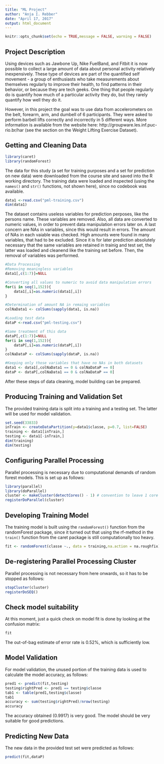 ```yaml
---
title: "ML Project"
author: "Anja I. Rebber"
date: "April 17, 2017"
output: html_document
---
```


```r
knitr::opts_chunk$set(echo = TRUE,message = FALSE, warning = FALSE)
```

## Project Description
Using devices such as Jawbone Up, Nike FuelBand, and Fitbit it is now possible to collect a large amount of data about personal activity relatively inexpensively. These type of devices are part of the quantified self movement - a group of enthusiasts who take measurements about themselves regularly to improve their health, to find patterns in their behavior, or because they are tech geeks. One thing that people regularly do is quantify how much of a particular activity they do, but they rarely quantify how well they do it. 

However, in this project the goal was to use data from accelerometers on the belt, forearm, arm, and dumbell of 6 participants. They were asked to perform barbell lifts correctly and incorrectly in 5 different ways. More information is available from the website here: http://groupware.les.inf.puc-rio.br/har (see the section on the Weight Lifting Exercise Dataset). 

## Getting and Cleaning Data
```r
library(caret)
library(randomForest)
```

The data for this study (a set for training purposes and a set for prediction on new data) were downloaded from the course site and saved into the R working directory. The training data were loaded and inspected (using the `names()` and `str()` functions, not shown here), since no codebook was available.
```r
data1 <-read.csv("pml-training.csv")
dim(data1)
```
The dataset contains useless variables for prediction perposes, like the persons name. These variables are removed. Also, all data are converted to numeric values, in order to prevent data manipulation errors later on. A last concern are NAs in variables, since this would result in errors. The amount of NAs in each vaiable was checked. High amounts were found in many variables, that had to be excluded. Since it is for later prediction absolutely necessary that the same variables are retained in trainig and test set, the latter was loaded and cleanend like the training set before. Then, the removal of variables was performed.
```r
#Data Processing
#Removing meaningless variables
data1[,c(1:7)]=NULL

#Converting all values to numeric to avoid data manipulation errors
for(i in seq(1,152)){
    data1[,i]=as.numeric(data1[,i])
}

#Determination of amount NA in remaing variables
colNaData1 <- colSums(sapply(data1, is.na))

#Loading test data
dataP <-read.csv("pml-testing.csv")

#Same treatment of this data
dataP[,c(1:7)]=NULL
for(i in seq(1,152)){
    dataP[,i]=as.numeric(dataP[,i])
}
colNaDataP <- colSums(sapply(dataP, is.na))

#Keeping only those variables that have no NAs in both datasets
data1 <- data1[,colNaData1 == 0 & colNaDataP == 0]
dataP <- dataP[,colNaData1 == 0 & colNaDataP == 0]
```
After these steps of data cleaning, model building can be prepared. 

## Producing Training and Validation Set
The provided training data is split into a training and a testing set. The latter will be used for model validation.
```r
set.seed(33833)
inTrain <- createDataPartition(y=data1$classe, p=0.7, list=FALSE)
training <- data1[inTrain,]
testing <- data1[-inTrain,]
dim(training) 
dim(testing)
```

## Configuring Parallel Processing
Parallel processing is necessary due to computational demands of random forest models. This is set up as follows:
```r
library(parallel)
library(doParallel)
cluster <- makeCluster(detectCores() - 1) # convention to leave 1 core for OS
registerDoParallel(cluster)
```

## Developing Training Model
The training model is built using the `randomForest()` function from the randomForest package, since it turned out that using the rf-method in the `train()` function from the caret package is still computationally too heavy.
```r
fit <- randomForest(classe ~., data = training,na.action = na.roughfix)
```

## De-registering Parallel Processing Cluster
Parallel processing is not necessary from here onwards, so it has to be stopped as follows:
```r
stopCluster(cluster)
registerDoSEQ()
```

## Check model suitability
At this moment, just a quick check on model fit is done by looking at the confusion matrix:
```r
fit
```
The out-of-bag estimate of error rate is 0.52%, which is sufficiently low. 

## Model Validation
For model validation, the unused portion of the training data is used to calculate the model accuracy, as follows:
```r
pred1 <- predict(fit,testing)
testing$rightPred <- pred1 == testing$classe
tab1 <- table(pred1,testing$classe)
tab1
accuracy <- sum(testing$rightPred)/nrow(testing)
accuracy
```
The accuracy obtained (0.9917) is very good. The model should be very suitable for good predictions.

## Predicting New Data
The new data in the provided test set were predicted as follows:
```r
predict(fit,dataP)
```
